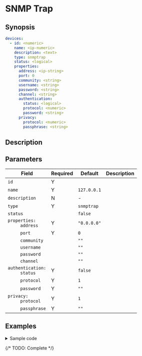 # SNMP Trap

## Synopsis

```yaml
devices:
  - id: <numeric>
    name: <ip-numeric>
    description: <text>
    type: snmptrap
    status: <logical>
    properties:
      address: <ip-string>
      port: 0
      community: <string>
      username: <string>
      password: <string>
      channel: <string>
      authentication:
        status: <logical>
        protocol: <numeric>
        password: <string>
      privacy:
        protocol: <numeric>
        passphrase: <string>
```

## Description

## Parameters

|Field|Required|Default|Description|
|---|---|---|---|
|`id`|Y|||
|`name`|Y|`127.0.0.1`||
|`description`|N|-||
|`type`|Y|`snmptrap`||
|`status`||`false`||
|<dt>`properties:`</dt><dd>`address`</dd>|Y|`"0.0.0.0"`||
|<dd>`port`</dd>|Y|`0`||
|<dd>`community`</dd>||`""`||
|<dd>`username`</dd>||`""`||
|<dd>`password`</dd>||`""`||
|<dd>`channel`</dd>||`""`||
|<dd><dt>`authentication:`</dt><dd>`status`</dd></dd>|Y|`false`||
|<dd><dd>`protocol`</dd></dd>|Y|`1`||
|<dd><dd>`password`</dd></dd>|Y|`""`||
|<dd><dt>`privacy:`</dt><dd>`protocol`</dd></dd>|Y|`1`||
|<dd><dd>`passphrase`</dd></dd>|Y|`""`||

## Examples

<details>
<summary>Sample code</summary>
```yaml
```
</details>

{/* TODO: Complete */}